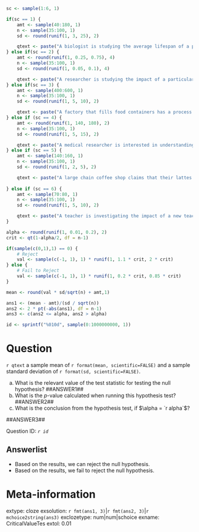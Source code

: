 ```r

sc <- sample(1:6, 1)

if(sc == 1) {
    amt <- sample(40:180, 1)
    n <- sample(35:100, 1)
    sd <- round(runif(1, 3, 25), 2)

    qtext <- paste("A biologist is studying the average lifespan of a particular species of beetle. Based on previous research, the average lifespan of these beetles is known to be", amt, "days. The biologist suspects that environmental changes in a specific region might be affecting the beetles' lifespan. They observe a sample of", n, "beetles from the specific region, measuring the lifepsan of these sampled beetles. They find")
} else if(sc == 2) {
    amt <- round(runif(1, 0.25, 0.75), 4)
    n <- sample(35:100, 1)
    sd <- round(runif(1, 0.05, 0.1), 4)

    qtext <- paste("A researcher is studying the impact of a particular drug on human reaction times. They want to know whether the drug impacts reaction times, compared to average. They know that the average reaction time for subjects without the drug in the task is", format(amt, scientific=FALSE, digits=4), "seconds. The researchers randomly sample", n, "individuals, providing them the drug, and measure their reaction times. They find")
} else if(sc == 3) {
    amt <- sample(400:600, 1)
    n <- sample(35:100, 1)
    sd <- round(runif(1, 5, 10), 2)

    qtext <- paste("A factory that fills food containers has a process that is meant to fill individual boxes to", amt, "g. To ensure that the process has not resulted in faulty calibration, they company randomly samples", n, "boxes, weighing them. They find")
} else if (sc == 4) {
    amt <- round(runif(1, 140, 180), 2)
    n <- sample(35:100, 1)
    sd <- round(runif(1, 5, 15), 2)

    qtext <- paste("A medical researcher is interested in understanding if a particular diet has an impact on individual blood pressure. In the population they know the average blood pressure is", format(amt, scientific=FALSE), ". To understand the impact of the diet, they randomly select", n, "individuals, and have them change their diet. Following up, the research records each individual's blood pressure. They find")
} else if (sc == 5) {
    amt <- sample(140:160, 1)
    n <- sample(35:100, 1)
    sd <- round(runif(1, 2, 5), 2)

    qtext <- paste("A large chain coffee shop claims that their lattes have", amt, "mg of caffeine. A researcher, who stops to grab a latte from this chain each morning, is curious as to whether this claim is accurate. As a result, they purchase a sample of ", n, "lattes, randomly from various locations, and bring them to a lab to measure the caffeine content. Doing this they find")
   
} else if (sc == 6) {
    amt <- sample(70:80, 1)
    n <- sample(35:100, 1)
    sd <- round(runif(1, 5, 10), 2)

    qtext <- paste("A teacher is investigating the impact of a new teaching method for their students. Historically, the standardized test used to assess the students has had students scoring an average of ", amt, ". To test the new method, they randomly sample", n, "students to be given the new teaching method. They record the standardized test scores for each individual. They find")
}

alpha <- round(runif(1, 0.01, 0.2), 2)
crit <- qt(1-alpha/2, df = n-1)

if(sample(c(0,1),1) == 0) {
    # Reject
    val <- sample(c(-1, 1), 1) * runif(1, 1.1 * crit, 2 * crit)
} else {
    # Fail to Reject
    val <- sample(c(-1, 1), 1) * runif(1, 0.2 * crit, 0.85 * crit)
}

mean <- round(val * sd/sqrt(n) + amt,1)

ans1 <- (mean - amt)/(sd / sqrt(n))
ans2 <- 2 * pt(-abs(ans1), df = n-1)
ans3 <- c(ans2 <= alpha, ans2 > alpha)

id <- sprintf("%010d", sample(0:1000000000, 1))

```

Question
========

`r qtext` a sample mean of `r format(mean, scientific=FALSE)` and a sample standard deviation of `r format(sd, scientific=FALSE)`.

a. What is the relevant value of the test statistic for testing the null hypothesis? ##ANSWER1##
a. What is the $p$-value calculated when running this hypothesis test? ##ANSWER2##
c. What is the conclusion from the hypothesis test, if $\alpha = `r alpha`$? 

##ANSWER3##

Question ID: *`r id`*

Answerlist
------------
* Based on the results, we can reject the null hypothesis.
* Based on the results, we fail to reject the null hypothesis. 


Meta-information
================
extype: cloze
exsolution: `r fmt(ans1, 3)`|`r fmt(ans2, 3)`|`r mchoice2string(ans3)`
exclozetype: num|num|schoice
exname: CriticalValueTes
extol: 0.01